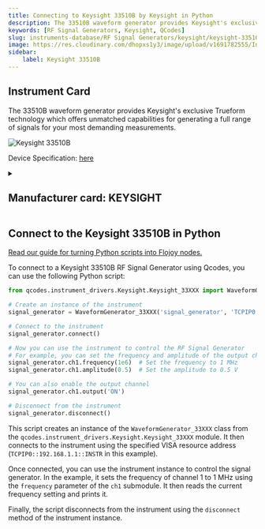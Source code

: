 ```yaml
---
title: Connecting to Keysight 33510B by Keysight in Python
description: The 33510B waveform generator provides Keysight's exclusive Trueform technology which offers unmatched capabilities for generating a full range of signals for your most demanding measurements.
keywords: [RF Signal Generators, Keysight, QCodes] 
slug: instruments-database/RF Signal Generators/keysight/keysight-33510b 
image: https://res.cloudinary.com/dhopxs1y3/image/upload/v1691782555/Instruments/RF%20Signal%20Generator/Keysight-33510B/Keysight-33510B.jpg
sidebar:
    label: Keysight 33510B 
---
```



## Instrument Card

The 33510B waveform generator provides Keysight's exclusive Trueform technology which offers unmatched capabilities for generating a full range of signals for your most demanding measurements.


![Keysight 33510B](https://res.cloudinary.com/dhopxs1y3/image/upload/v1691782555/Instruments/RF%20Signal%20Generator/Keysight-33510B/Keysight-33510B.jpg)

Device Specification: [here](https://www.keysight.com/us/en/assets/7018-05928/data-sheets/5992-2572.pdf)

<details style={{ marginTop: "15px"}}>
<summary><h2 style={{display:'inline'}}>Manufacturer card: KEYSIGHT</h2></summary>

![KEYSIGHT](https://res.cloudinary.com/dhopxs1y3/image/upload/v1692125973/Instruments/Vendor%20Logos/Keysight.png)

Keysight Technologies, or Keysight, is an American company that manufactures electronics test and measurement equipment and software

- Headquarters: USA
- Yearly Revenue (millions, USD): 5420
- Vendor Website: [here](https://www.keysight.com/us/en/home.html)

</details>


<FeaturedInstrumentVideo category="RF_SIGNAL_GENERATORS" />

## Connect to the Keysight 33510B in Python

[Read our guide for turning Python scripts into Flojoy nodes.](https://docs.flojoy.ai/contribution/blocks/custom-flojoy-block/)



<Tabs>
<TabItem value="Flojoy" label="Flojoy" className="flojoy-instrument-tabs">

<SectionsCard category="RF_SIGNAL_GENERATORS" manufacturer="Keysight"></SectionsCard>

</TabItem>
<TabItem value="QCodes" label="QCodes">

To connect to a Keysight 33510B RF Signal Generator using Qcodes, you can use the following Python script:

```python
from qcodes.instrument_drivers.Keysight.Keysight_33XXX import WaveformGenerator_33XXX

# Create an instance of the instrument
signal_generator = WaveformGenerator_33XXX('signal_generator', 'TCPIP0::192.168.1.1::INSTR')

# Connect to the instrument
signal_generator.connect()

# Now you can use the instrument to control the RF Signal Generator
# For example, you can set the frequency and amplitude of the output channel
signal_generator.ch1.frequency(1e6)  # Set the frequency to 1 MHz
signal_generator.ch1.amplitude(0.5)  # Set the amplitude to 0.5 V

# You can also enable the output channel
signal_generator.ch1.output('ON')

# Disconnect from the instrument
signal_generator.disconnect()
```

This script creates an instance of the `WaveformGenerator_33XXX` class from the `qcodes.instrument_drivers.Keysight.Keysight_33XXX` module. It then connects to the instrument using the specified VISA resource address (`TCPIP0::192.168.1.1::INSTR` in this example).

Once connected, you can use the instrument instance to control the signal generator. In the example, it sets the frequency of channel 1 to 1 MHz using the `frequency` parameter of the `ch1` submodule. It then reads the current frequency setting and prints it.

Finally, the script disconnects from the instrument using the `disconnect` method of the instrument instance.

</TabItem>
</Tabs>